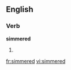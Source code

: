 ==English==

===Verb===
'''simmered'''

# {{present participle of|[[simmer]]}}

[[fr:simmered]]
[[vi:simmered]]
